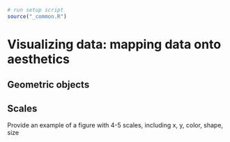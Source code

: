 ```r
# run setup script
source("_common.R")
```

# Visualizing data: mapping data onto aesthetics

## Geometric objects

## Scales

Provide an example of a figure with 4-5 scales, including x, y, color, shape, size
